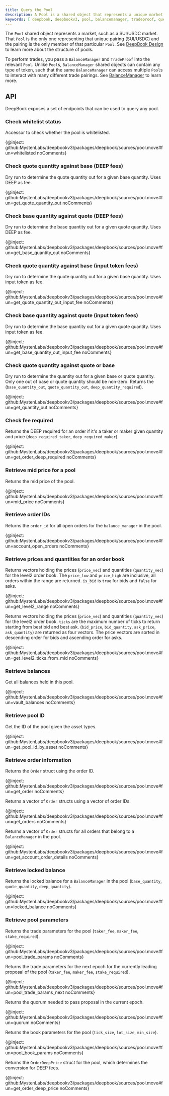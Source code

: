 ```yaml
---
title: Query the Pool
description: A Pool is a shared object that represents a unique market pair, such as SUI/USDC. 
keywords: [ deepbook, deepbookv3, pool, balancemanager, tradeproof, query a pool, query pool, whitelist status, base quantity against quote, quote quantity against base, DEEP fees, input token fees, quote quantity against quote or base, check fee required, reserve mid price, reserve pool mid price ]
---
```


The `Pool` shared object represents a market, such as a SUI/USDC market. That `Pool` is the only one representing that unique pairing (SUI/USDC) and the pairing is the only member of that particular `Pool`. See [DeepBook Design](./design.mdx#pool) to learn more about the structure of pools.

To perform trades, you pass a `BalanceManager` and `TradeProof` into the relevant `Pool`. Unlike `Pool`s, `BalanceManager` shared objects can contain any type of token, such that the same `BalanceManager` can access multiple `Pool`s to interact with many different trade pairings. See [BalanceManager](./balance-manager.mdx) to learn more.

## API

DeepBook exposes a set of endpoints that can be used to query any pool.

### Check whitelist status

Accessor to check whether the pool is whitelisted.

{@inject: github:MystenLabs/deepbookv3/packages/deepbook/sources/pool.move#fun=whitelisted noComments}

### Check quote quantity against base (DEEP fees)

Dry run to determine the quote quantity out for a given base quantity. Uses DEEP as fee.

{@inject: github:MystenLabs/deepbookv3/packages/deepbook/sources/pool.move#fun=get_quote_quantity_out noComments}

### Check base quantity against quote (DEEP fees)

Dry run to determine the base quantity out for a given quote quantity. Uses DEEP as fee.

{@inject: github:MystenLabs/deepbookv3/packages/deepbook/sources/pool.move#fun=get_base_quantity_out noComments}

### Check quote quantity against base (input token fees)

Dry run to determine the quote quantity out for a given base quantity. Uses input token as fee.

{@inject: github:MystenLabs/deepbookv3/packages/deepbook/sources/pool.move#fun=get_quote_quantity_out_input_fee noComments}

### Check base quantity against quote (input token fees)

Dry run to determine the base quantity out for a given quote quantity. Uses input token as fee.

{@inject: github:MystenLabs/deepbookv3/packages/deepbook/sources/pool.move#fun=get_base_quantity_out_input_fee noComments}

### Check quote quantity against quote or base

Dry run to determine the quantity out for a given base or quote quantity. Only one out of base or quote quantity should be non-zero. Returns the (`base_quantity_out`, `quote_quantity_out`, `deep_quantity_required`).

{@inject: github:MystenLabs/deepbookv3/packages/deepbook/sources/pool.move#fun=get_quantity_out noComments}

### Check fee required

Returns the DEEP required for an order if it's a taker or maker given quantity and price (`deep_required_taker`, `deep_required_maker`).

{@inject: github:MystenLabs/deepbookv3/packages/deepbook/sources/pool.move#fun=get_order_deep_required noComments}

### Retrieve mid price for a pool

Returns the mid price of the pool.

{@inject: github:MystenLabs/deepbookv3/packages/deepbook/sources/pool.move#fun=mid_price noComments}

### Retrieve order IDs

Returns the `order_id` for all open orders for the `balance_manager` in the pool.

{@inject: github:MystenLabs/deepbookv3/packages/deepbook/sources/pool.move#fun=account_open_orders noComments}

### Retrieve prices and quantities for an order book

Returns vectors holding the prices (`price_vec`) and quantities (`quantity_vec`) for the level2 order book. The `price_low` and `price_high` are inclusive, all orders within the range are returned. `is_bid` is `true` for bids and `false` for asks.

{@inject: github:MystenLabs/deepbookv3/packages/deepbook/sources/pool.move#fun=get_level2_range noComments}

Returns vectors holding the prices (`price_vec`) and quantities (`quantity_vec`) for the level2 order book. `ticks` are the maximum number of ticks to return starting from best bid and best ask. (`bid_price`, `bid_quantity`, `ask_price`, `ask_quantity`) are returned as four vectors. The price vectors are sorted in descending order for bids and ascending order for asks.

{@inject: github:MystenLabs/deepbookv3/packages/deepbook/sources/pool.move#fun=get_level2_ticks_from_mid noComments}

### Retrieve balances

Get all balances held in this pool.

{@inject: github:MystenLabs/deepbookv3/packages/deepbook/sources/pool.move#fun=vault_balances noComments}

### Retrieve pool ID

Get the ID of the pool given the asset types.

{@inject: github:MystenLabs/deepbookv3/packages/deepbook/sources/pool.move#fun=get_pool_id_by_asset noComments}

### Retrieve order information

Returns the `Order` struct using the order ID.

{@inject: github:MystenLabs/deepbookv3/packages/deepbook/sources/pool.move#fun=get_order noComments}

Returns a vector of `Order` structs using a vector of order IDs.

{@inject: github:MystenLabs/deepbookv3/packages/deepbook/sources/pool.move#fun=get_orders noComments}

Returns a vector of `Order` structs for all orders that belong to a `BalanceManager` in the pool.

{@inject: github:MystenLabs/deepbookv3/packages/deepbook/sources/pool.move#fun=get_account_order_details noComments}

### Retrieve locked balance

Returns the locked balance for a `BalanceManager` in the pool (`base_quantity`, `quote_quantity`, `deep_quantity`).

{@inject: github:MystenLabs/deepbookv3/packages/deepbook/sources/pool.move#fun=locked_balance noComments}

### Retrieve pool parameters

Returns the trade parameters for the pool (`taker_fee`, `maker_fee`, `stake_required`).

{@inject: github:MystenLabs/deepbookv3/packages/deepbook/sources/pool.move#fun=pool_trade_params noComments}

Returns the trade parameters for the next epoch for the currently leading proposal of the pool (`taker_fee`, `maker_fee`, `stake_required`).

{@inject: github:MystenLabs/deepbookv3/packages/deepbook/sources/pool.move#fun=pool_trade_params_next noComments}

Returns the quorum needed to pass proposal in the current epoch.

{@inject: github:MystenLabs/deepbookv3/packages/deepbook/sources/pool.move#fun=quorum noComments}

Returns the book parameters for the pool (`tick_size`, `lot_size`, `min_size`).

{@inject: github:MystenLabs/deepbookv3/packages/deepbook/sources/pool.move#fun=pool_book_params noComments}

Returns the `OrderDeepPrice` struct for the pool, which determines the conversion for DEEP fees.

{@inject: github:MystenLabs/deepbookv3/packages/deepbook/sources/pool.move#fun=get_order_deep_price noComments}
